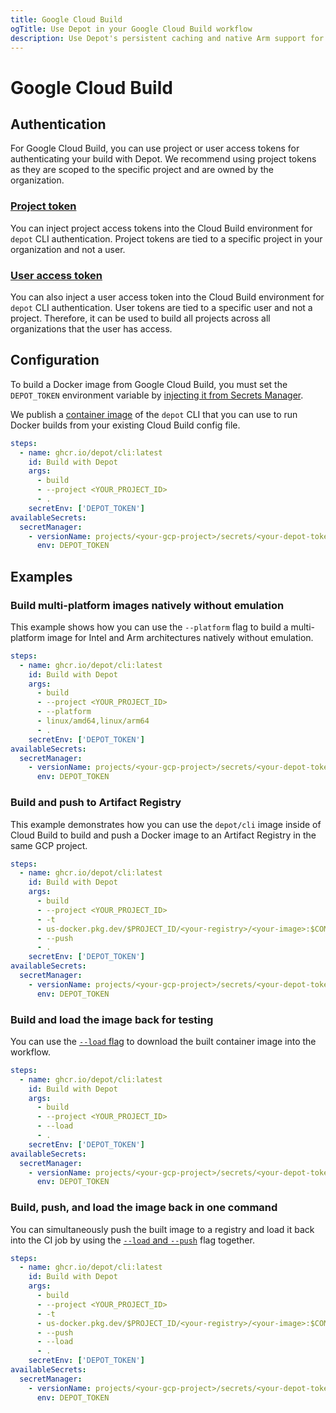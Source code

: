 ```yaml
---
title: Google Cloud Build
ogTitle: Use Depot in your Google Cloud Build workflow
description: Use Depot's persistent caching and native Arm support for faster Docker image builds in Google Cloud Build
---
```


# Google Cloud Build

## Authentication

For Google Cloud Build, you can use project or user access tokens for authenticating your build with Depot. We recommend using project tokens as they are scoped to the specific project and are owned by the organization.

### [Project token](/docs/cli/authentication#project-tokens)

You can inject project access tokens into the Cloud Build environment for `depot` CLI authentication. Project tokens are tied to a specific project in your organization and not a user.

### [User access token](/docs/cli/authentication#user-access-tokens)

You can also inject a user access token into the Cloud Build environment for `depot` CLI authentication. User tokens are tied to a specific user and not a project. Therefore, it can be used to build all projects across all organizations that the user has access.

## Configuration

To build a Docker image from Google Cloud Build, you must set the `DEPOT_TOKEN` environment variable by [injecting it from Secrets Manager](https://cloud.google.com/build/docs/securing-builds/use-secrets#example_accessing_secrets_from_scripts_and_processes).

We publish a [container image](https://github.com/depot/cli/pkgs/container/cli) of the `depot` CLI that you can use to run Docker builds from your existing Cloud Build config file.

```yaml showLineNumbers
steps:
  - name: ghcr.io/depot/cli:latest
    id: Build with Depot
    args:
      - build
      - --project <YOUR_PROJECT_ID>
      - .
    secretEnv: ['DEPOT_TOKEN']
availableSecrets:
  secretManager:
    - versionName: projects/<your-gcp-project>/secrets/<your-depot-token-secret-name>/versions/latest
      env: DEPOT_TOKEN
```

## Examples

### Build multi-platform images natively without emulation

This example shows how you can use the `--platform` flag to build a multi-platform image for Intel and Arm architectures natively without emulation.

```yaml showLineNumbers
steps:
  - name: ghcr.io/depot/cli:latest
    id: Build with Depot
    args:
      - build
      - --project <YOUR_PROJECT_ID>
      - --platform
      - linux/amd64,linux/arm64
      - .
    secretEnv: ['DEPOT_TOKEN']
availableSecrets:
  secretManager:
    - versionName: projects/<your-gcp-project>/secrets/<your-depot-token-secret-name>/versions/latest
      env: DEPOT_TOKEN
```

### Build and push to Artifact Registry

This example demonstrates how you can use the `depot/cli` image inside of Cloud Build to build and push a Docker image to an Artifact Registry in the same GCP project.

```yaml showLineNumbers
steps:
  - name: ghcr.io/depot/cli:latest
    id: Build with Depot
    args:
      - build
      - --project <YOUR_PROJECT_ID>
      - -t
      - us-docker.pkg.dev/$PROJECT_ID/<your-registry>/<your-image>:$COMMIT_SHA
      - --push
      - .
    secretEnv: ['DEPOT_TOKEN']
availableSecrets:
  secretManager:
    - versionName: projects/<your-gcp-project>/secrets/<your-depot-token-secret-name>/versions/latest
      env: DEPOT_TOKEN
```

### Build and load the image back for testing

You can use the [`--load` flag](/docs/cli/reference#depot-build) to download the built container image into the workflow.

```yaml showLineNumbers
steps:
  - name: ghcr.io/depot/cli:latest
    id: Build with Depot
    args:
      - build
      - --project <YOUR_PROJECT_ID>
      - --load
      - .
    secretEnv: ['DEPOT_TOKEN']
availableSecrets:
  secretManager:
    - versionName: projects/<your-gcp-project>/secrets/<your-depot-token-secret-name>/versions/latest
      env: DEPOT_TOKEN
```

### Build, push, and load the image back in one command

You can simultaneously push the built image to a registry and load it back into the CI job by using the [`--load` and `--push`](/docs/cli/reference#depot-build) flag together.

```yaml showLineNumbers
steps:
  - name: ghcr.io/depot/cli:latest
    id: Build with Depot
    args:
      - build
      - --project <YOUR_PROJECT_ID>
      - -t
      - us-docker.pkg.dev/$PROJECT_ID/<your-registry>/<your-image>:$COMMIT_SHA
      - --push
      - --load
      - .
    secretEnv: ['DEPOT_TOKEN']
availableSecrets:
  secretManager:
    - versionName: projects/<your-gcp-project>/secrets/<your-depot-token-secret-name>/versions/latest
      env: DEPOT_TOKEN
```
